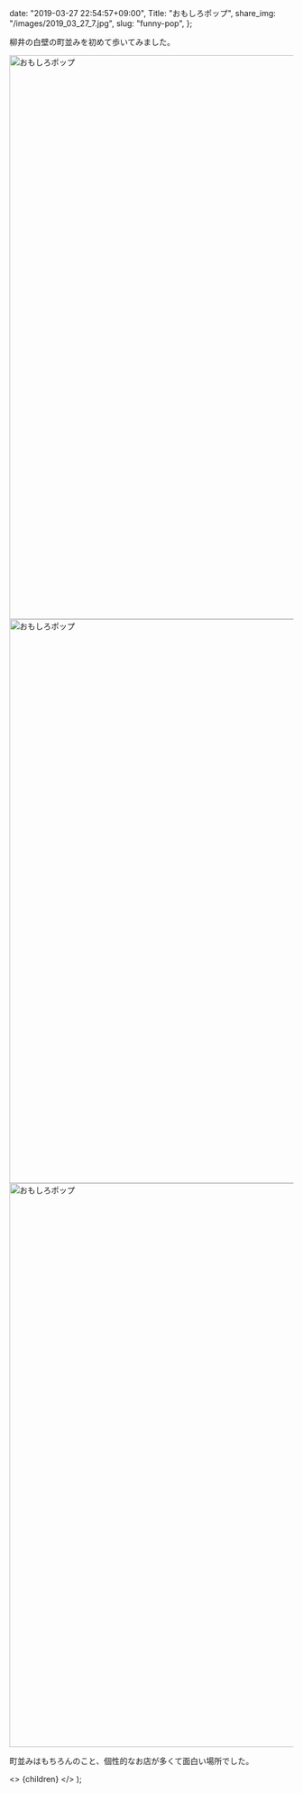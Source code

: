 
  date: "2019-03-27 22:54:57+09:00",
  Title: "おもしろポップ",
  share_img: "/images/2019_03_27_7.jpg",
  slug: "funny-pop",
};

柳井の白壁の町並みを初めて歩いてみました。

<img src="/images/2019_03_27_7.jpg" alt="おもしろポップ" width="1500" height="1000" />

<img src="/images/2019_03_27_8.jpg" alt="おもしろポップ" width="1500" height="1000" />

<img src="/images/2019_03_27_9.jpg" alt="おもしろポップ" width="1500" height="1000" loading="lazy" />

町並みはもちろんのこと、個性的なお店が多くて面白い場所でした。

  <>
    <Head>
      <title>{meta.Title} | 異郷好実</title>
    </Head>
    <PostLayout meta={meta}>{children}</PostLayout>
  </>
);
